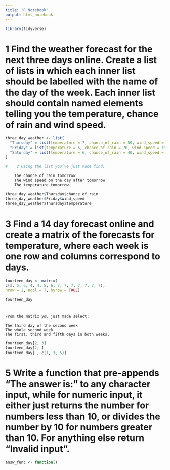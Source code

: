 ```yaml
---
title: "R Notebook"
output: html_notebook
---
```


```r
library(tidyverse)
```
# 1 Find the weather forecast for the next three days online. Create a list of lists in which each inner list should be labelled with the name of the day of the week. Each inner list should contain named elements telling you the temperature, chance of rain and wind speed.
```r
three_day_weather <- list(
  "Thursday" = list(temperature = 7, chance_of_rain = 50, wind_speed = 5),
  "Friday" = list(temperature = 6, chance_of_rain = 70, wind_speed = 15),
  "Saturday" = list(temperature = 6, chance_of_rain = 40, wind_speed = 9)
)

#    2 Using the list you’ve just made find:

    The chance of rain tomorrow
    The wind speed on the day after tomorrow
    The temperature tomorrow.

three_day_weather$Thursday$chance_of_rain
three_day_weather$Friday$wind_speed
three_day_weather$Thursday$temperature

```

# 3 Find a 14 day forecast online and create a matrix of the forecasts for temperature, where each week is one row and columns correspond to days.

```r
fourteen_day <- matrix(
c(3, 5, 6, 4, 4, 5, 6, 7, 7, 7, 7, 7, 7, 7),
nrow = 2, ncol = 7, byrow = TRUE)
```

```r
fourteen_day
```
# 
    From the matrix you just made select:

    The third day of the second week
    The whole second week
    The first, third and fifth days in both weeks.

```r
fourteen_day[2, 3]
fourteen_day[2, ]
fourteen_day[ , c(1, 3, 5)]
```
# 5 Write a function that pre-appends “The answer is:” to any character input, while for numeric input, it either just returns the number for numbers less than 10, or divides the number by 10 for numbers greater than 10. For anything else return “Invalid input”.

```r
answ_func <- function()
```







